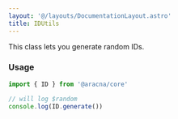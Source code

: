 ```yaml
---
layout: '@/layouts/DocumentationLayout.astro'
title: IDUtils
---
```


This class lets you generate random IDs.

### Usage

```ts
import { ID } from '@aracna/core'

// will log $random
console.log(ID.generate())
```

